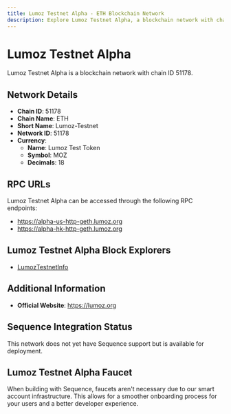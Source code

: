 ```yaml
--- 
title: Lumoz Testnet Alpha - ETH Blockchain Network
description: Explore Lumoz Testnet Alpha, a blockchain network with chain ID 51178. Learn about its native currency, Lumoz Test Token, and how to interact with the network.
---
```


# Lumoz Testnet Alpha

Lumoz Testnet Alpha is a blockchain network with chain ID 51178.

## Network Details

- **Chain ID**: 51178
- **Chain Name**: ETH
- **Short Name**: Lumoz-Testnet
- **Network ID**: 51178
- **Currency**: 
  - **Name**: Lumoz Test Token
  - **Symbol**: MOZ
  - **Decimals**: 18

## RPC URLs

Lumoz Testnet Alpha can be accessed through the following RPC endpoints:

- https://alpha-us-http-geth.lumoz.org
- https://alpha-hk-http-geth.lumoz.org

## Lumoz Testnet Alpha Block Explorers

- [LumozTestnetInfo](https://lumoz.info)

## Additional Information

- **Official Website**: https://lumoz.org

## Sequence Integration Status

This network does not yet have Sequence support but is available for deployment.

## Lumoz Testnet Alpha Faucet

When building with Sequence, faucets aren't necessary due to our smart account infrastructure. This allows for a smoother onboarding process for your users and a better developer experience.
